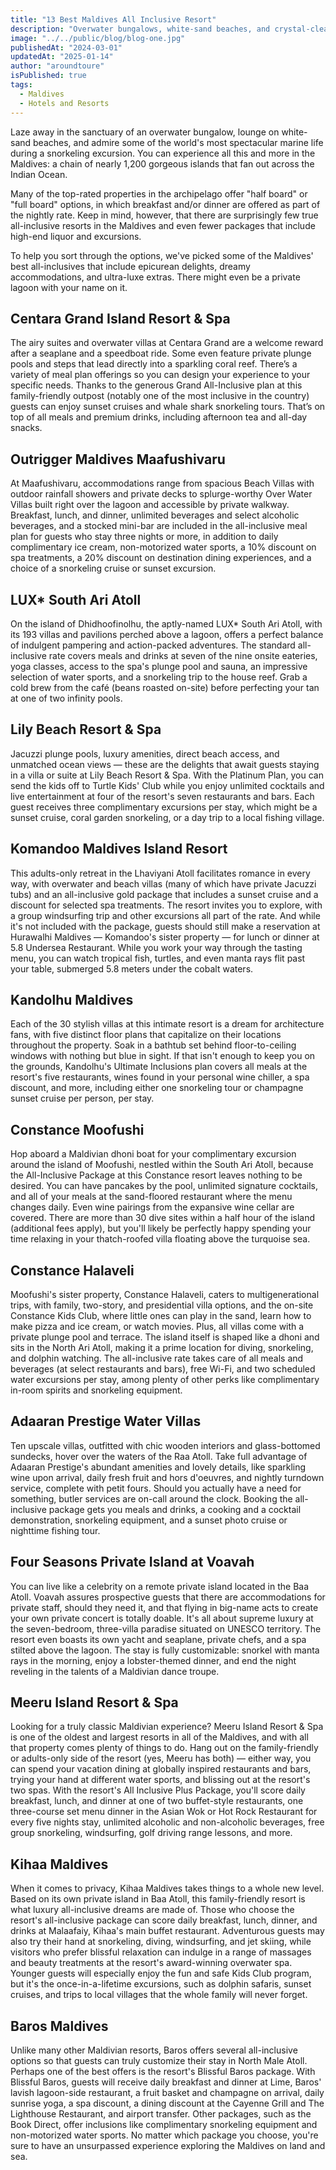 ```yaml
---
title: "13 Best Maldives All Inclusive Resort"
description: "Overwater bungalows, white-sand beaches, and crystal-clear lagoons are even better with a no-hassle all-inclusive package."
image: "../../public/blog/blog-one.jpg"
publishedAt: "2024-03-01"
updatedAt: "2025-01-14"
author: "aroundtoure"
isPublished: true
tags:
  - Maldives
  - Hotels and Resorts
---
```


Laze away in the sanctuary of an overwater bungalow, lounge on white-sand beaches, and admire some of the world's most spectacular marine life during a snorkeling excursion. You can experience all this and more in the Maldives: a chain of nearly 1,200 gorgeous islands that fan out across the Indian Ocean.

Many of the top-rated properties in the archipelago offer "half board" or "full board" options, in which breakfast and/or dinner are offered as part of the nightly rate. Keep in mind, however, that there are surprisingly few true all-inclusive resorts in the Maldives and even fewer packages that include high-end liquor and excursions.

To help you sort through the options, we've picked some of the Maldives' best all-inclusives that include epicurean delights, dreamy accommodations, and ultra-luxe extras. There might even be a private lagoon with your name on it.

## Centara Grand Island Resort & Spa

The airy suites and overwater villas at Centara Grand are a welcome reward after a seaplane and a speedboat ride. Some even feature private plunge pools and steps that lead directly into a sparkling coral reef. There’s a variety of meal plan offerings so you can design your experience to your specific needs. Thanks to the generous Grand All-Inclusive plan at this family-friendly outpost (notably one of the most inclusive in the country) guests can enjoy sunset cruises and whale shark snorkeling tours. That’s on top of all meals and premium drinks, including afternoon tea and all-day snacks.

## Outrigger Maldives Maafushivaru

At Maafushivaru, accommodations range from spacious Beach Villas with outdoor rainfall showers and private decks to splurge-worthy Over Water Villas built right over the lagoon and accessible by private walkway. Breakfast, lunch, and dinner, unlimited beverages and select alcoholic beverages, and a stocked mini-bar are included in the all-inclusive meal plan for guests who stay three nights or more, in addition to daily complimentary ice cream, non-motorized water sports, a 10% discount on spa treatments, a 20% discount on destination dining experiences, and a choice of a snorkeling cruise or sunset excursion.

## LUX\* South Ari Atoll

On the island of Dhidhoofinolhu, the aptly-named LUX\* South Ari Atoll, with its 193 villas and pavilions perched above a lagoon, offers a perfect balance of indulgent pampering and action-packed adventures. The standard all-inclusive rate covers meals and drinks at seven of the nine onsite eateries, yoga classes, access to the spa's plunge pool and sauna, an impressive selection of water sports, and a snorkeling trip to the house reef. Grab a cold brew from the café (beans roasted on-site) before perfecting your tan at one of two infinity pools.

## Lily Beach Resort & Spa

Jacuzzi plunge pools, luxury amenities, direct beach access, and unmatched ocean views — these are the delights that await guests staying in a villa or suite at Lily Beach Resort & Spa. With the Platinum Plan, you can send the kids off to Turtle Kids' Club while you enjoy unlimited cocktails and live entertainment at four of the resort's seven restaurants and bars. Each guest receives three complimentary excursions per stay, which might be a sunset cruise, coral garden snorkeling, or a day trip to a local fishing village.

## Komandoo Maldives Island Resort

This adults-only retreat in the Lhaviyani Atoll facilitates romance in every way, with overwater and beach villas (many of which have private Jacuzzi tubs) and an all-inclusive gold package that includes a sunset cruise and a discount for selected spa treatments. The resort invites you to explore, with a group windsurfing trip and other excursions all part of the rate. And while it's not included with the package, guests should still make a reservation at Hurawalhi Maldives — Komandoo's sister property — for lunch or dinner at 5.8 Undersea Restaurant. While you work your way through the tasting menu, you can watch tropical fish, turtles, and even manta rays flit past your table, submerged 5.8 meters under the cobalt waters.

## Kandolhu Maldives

Each of the 30 stylish villas at this intimate resort is a dream for architecture fans, with five distinct floor plans that capitalize on their locations throughout the property. Soak in a bathtub set behind floor-to-ceiling windows with nothing but blue in sight. If that isn't enough to keep you on the grounds, Kandolhu's Ultimate Inclusions plan covers all meals at the resort's five restaurants, wines found in your personal wine chiller, a spa discount, and more, including either one snorkeling tour or champagne sunset cruise per person, per stay.

## Constance Moofushi

Hop aboard a Maldivian dhoni boat for your complimentary excursion around the island of Moofushi, nestled within the South Ari Atoll, because the All-Inclusive Package at this Constance resort leaves nothing to be desired. You can have pancakes by the pool, unlimited signature cocktails, and all of your meals at the sand-floored restaurant where the menu changes daily. Even wine pairings from the expansive wine cellar are covered. There are more than 30 dive sites within a half hour of the island (additional fees apply), but you'll likely be perfectly happy spending your time relaxing in your thatch-roofed villa floating above the turquoise sea.

## Constance Halaveli

Moofushi's sister property, Constance Halaveli, caters to multigenerational trips, with family, two-story, and presidential villa options, and the on-site Constance Kids Club, where little ones can play in the sand, learn how to make pizza and ice cream, or watch movies. Plus, all villas come with a private plunge pool and terrace. The island itself is shaped like a dhoni and sits in the North Ari Atoll, making it a prime location for diving, snorkeling, and dolphin watching. The all-inclusive rate takes care of all meals and beverages (at select restaurants and bars), free Wi-Fi, and two scheduled water excursions per stay, among plenty of other perks like complimentary in-room spirits and snorkeling equipment.

## Adaaran Prestige Water Villas

Ten upscale villas, outfitted with chic wooden interiors and glass-bottomed sundecks, hover over the waters of the Raa Atoll. Take full advantage of Adaaran Prestige's abundant amenities and lovely details, like sparkling wine upon arrival, daily fresh fruit and hors d'oeuvres, and nightly turndown service, complete with petit fours. Should you actually have a need for something, butler services are on-call around the clock. Booking the all-inclusive package gets you meals and drinks, a cooking and a cocktail demonstration, snorkeling equipment, and a sunset photo cruise or nighttime fishing tour.

## Four Seasons Private Island at Voavah

You can live like a celebrity on a remote private island located in the Baa Atoll. Voavah assures prospective guests that there are accommodations for private staff, should they need it, and that flying in big-name acts to create your own private concert is totally doable. It's all about supreme luxury at the seven-bedroom, three-villa paradise situated on UNESCO territory. The resort even boasts its own yacht and seaplane, private chefs, and a spa stilted above the lagoon. The stay is fully customizable: snorkel with manta rays in the morning, enjoy a lobster-themed dinner, and end the night reveling in the talents of a Maldivian dance troupe.

## Meeru Island Resort & Spa

Looking for a truly classic Maldivian experience? Meeru Island Resort & Spa is one of the oldest and largest resorts in all of the Maldives, and with all that property comes plenty of things to do. Hang out on the family-friendly or adults-only side of the resort (yes, Meeru has both) — either way, you can spend your vacation dining at globally inspired restaurants and bars, trying your hand at different water sports, and blissing out at the resort's two spas. With the resort's All Inclusive Plus Package, you'll score daily breakfast, lunch, and dinner at one of two buffet-style restaurants, one three-course set menu dinner in the Asian Wok or Hot Rock Restaurant for every five nights stay, unlimited alcoholic and non-alcoholic beverages, free group snorkeling, windsurfing, golf driving range lessons, and more.

## Kihaa Maldives

When it comes to privacy, Kihaa Maldives takes things to a whole new level. Based on its own private island in Baa Atoll, this family-friendly resort is what luxury all-inclusive dreams are made of. Those who choose the resort's all-inclusive package can score daily breakfast, lunch, dinner, and drinks at Malaafaiy, Kihaa's main buffet restaurant. Adventurous guests may also try their hand at snorkeling, diving, windsurfing, and jet skiing, while visitors who prefer blissful relaxation can indulge in a range of massages and beauty treatments at the resort's award-winning overwater spa. Younger guests will especially enjoy the fun and safe Kids Club program, but it's the once-in-a-lifetime excursions, such as dolphin safaris, sunset cruises, and trips to local villages that the whole family will never forget.

## Baros Maldives

Unlike many other Maldivian resorts, Baros offers several all-inclusive options so that guests can truly customize their stay in North Male Atoll. Perhaps one of the best offers is the resort's Blissful Baros package. With Blissful Baros, guests will receive daily breakfast and dinner at Lime, Baros' lavish lagoon-side restaurant, a fruit basket and champagne on arrival, daily sunrise yoga, a spa discount, a dining discount at the Cayenne Grill and The Lighthouse Restaurant, and airport transfer. Other packages, such as the Book Direct, offer inclusions like complimentary snorkeling equipment and non-motorized water sports. No matter which package you choose, you're sure to have an unsurpassed experience exploring the Maldives on land and sea.
